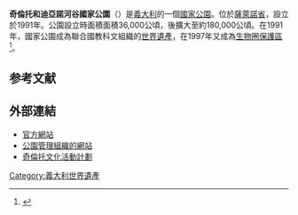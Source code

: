 {{世界文化遺產概要表
| site_img = File:Paestum BW 2013-05-17 15-01-57.jpg
| site_img_capt =
| site_img_width = 300px
| zh_name = 带[[帕埃斯图姆|帕埃斯图姆]]和[[韦利亚|韦利亚]]的考古地点的奇伦托和迪亚诺河谷国家公园和[[帕杜拉的嘉都西会修院|帕杜拉的嘉都西会修院]]
| en_name = Cilento and Vallo di Diano National Park with the Archeological Sites of Paestum and Velia, and the Certosa di Padula
| fr_name = Parc national du Cilento et du Vallo Diano, avec les sites archéologiques de Paestum et Velia et la Chartreuse de Padula
| country = {{ITA}}
| Region = 欧洲和北美地区
| criterion_c = (iii) (iv)
| rg_year = 1998
| ex_rg_year =
| remarks =
| ID = 842
| org_url = http://whc.unesco.org/en/list/842
| map_img =
| map_img_width =
| locator_x =
}}
'''奇倫托和迪亞諾河谷國家公園'''（{{lang-it|Parco nazionale del Cilento e Vallo di Diano}}）是[[義大利|義大利]]的一個[[國家公園|國家公園]]。位於[[薩萊諾省|薩萊諾省]]，設立於1991年。公園設立時面積面積36,000公頃，後擴大至約180,000公頃。在1991年，國家公園成為聯合國教科文組織的[[世界遺產|世界遺產]]，在1997年又成為[[生物圈保護區|生物圈保護區]]<ref>{{cite web|url=http://whc.unesco.org/en/list/842|title=Cilento and Vallo di Diano National Park with the Archeological Sites of Paestum and Velia, and the Certosa di Padula|publisher=UNESCO|date=|accessdate=2014-11-04|archive-date=2017-07-11|archive-url=https://web.archive.org/web/20170711133541/http://whc.unesco.org/en/list/842|dead-url=no}}</ref>。

== 参考文献 ==
{{reflist}}

== 外部連結 ==
{{commonscat|Cilento}}
* [https://web.archive.org/web/20070824194256/http://www.pncvd.it/ 官方網站]
* [http://www.parks.it/parco.nazionale.cilento/ 公園管理組織的網站]{{Wayback|url=http://www.parks.it/parco.nazionale.cilento/ |date=20141102181127 }}
* [http://www.cilentodamare.it 奇倫托文化活動計劃]{{Wayback|url=http://www.cilentodamare.it/ |date=20200810173025 }}

{{意大利世界遗产}}
[[Category:義大利世界遺產|Category:義大利世界遺產]]